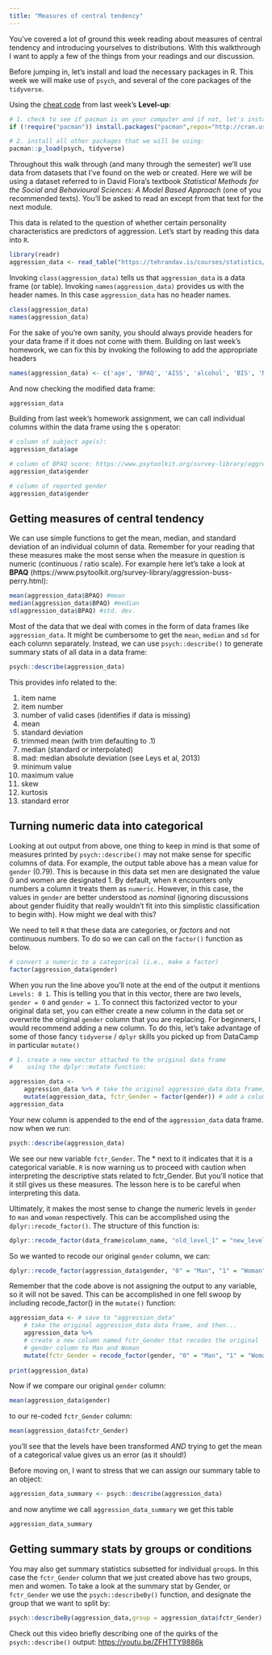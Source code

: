 ```yaml
---
title: "Measures of central tendency"
---
```


You've covered a lot of ground this week reading about measures of central tendency and introducing yourselves to distributions. With this walkthrough I want to apply a few of the things from your readings and our discussion. 

Before jumping in, let's install and load the necessary packages in R. This week we will make use of `psych`, and several of the core packages of the `tidyverse`.

Using the [cheat code](#cheat_code) from last week's **Level-up**:

```r
# 1. check to see if pacman is on your computer and if not, let's install it:
if (!require("pacman")) install.packages("pacman",repos="http://cran.us.r-project.org")

# 2. install all other packages that we will be using:
pacman::p_load(psych, tidyverse)
```

Throughout this walk through (and many through the semester) we'll use data from datasets that I've found on the web or created. Here we will be using a dataset referred to in David Flora's textbook *Statistical Methods for the Social and Behavioural Sciences: A Model Based Approach* (one of you recommended texts). You'll be asked to read an except from that text for the next module.

This data is related to the question of whether certain personality characteristics are predictors of aggression. Let's start by reading this data into `R`.

```r
library(readr)
aggression_data <- read_table("https://tehrandav.is/courses/statistics/practice_datasets/aggression.dat", col_names = FALSE)
```

Invoking `class(aggression_data)` tells us that `aggression_data` is a data frame (or table). Invoking `names(aggression_data)` provides us with the header names. In this case `aggression_data` has no header names.

```r
class(aggression_data)
names(aggression_data)
```

For the sake of you're own sanity, you should always provide headers for your data frame if it does not come with them. Building on last week's homework, we can fix this by invoking the following to add the appropriate headers

```r
names(aggression_data) <- c('age', 'BPAQ', 'AISS', 'alcohol', 'BIS', 'NEOc', 'gender', 'NEOo')
```

And now checking the modified data frame:

```r
aggression_data
```

Building from last week's homework assignment, we can call individual columns within the data frame using the `$` operator:

```r
# column of subject age(s):
aggression_data$age

# column of BPAQ score: https://www.psytoolkit.org/survey-library/aggression-buss-perry.html
aggression_data$gender

# column of reported gender
aggression_data$gender
```

## Getting measures of central tendency

We can use simple functions to get the mean, median, and standard deviation of an individual column of data. Remember for your reading that these measures make the most sense when the measure in question is numeric (continuous / ratio scale). For example here let's take a look at **BPAQ** (https://www.psytoolkit.org/survey-library/aggression-buss-perry.html):

```r
mean(aggression_data$BPAQ) #mean
median(aggression_data$BPAQ) #median
sd(aggression_data$BPAQ) #std. dev.
```

Most of the data that we deal with comes in the form of data frames like `aggression_data`. It might be cumbersome to get the `mean`, `median` and `sd` for each column separately. Instead, we can use `psych::describe()` to generate summary stats of all data in a data frame:

```r
psych::describe(aggression_data)
```

This provides info related to the:

1.  item name
2.  item number
3.  number of valid cases (identifies if data is missing)
4.  mean
5.  standard deviation
6.  trimmed mean (with trim defaulting to .1)
7.  median (standard or interpolated)
8.  mad: median absolute deviation (see Leys et al, 2013)
9.  minimum value
10. maximum value
11. skew
12. kurtosis
13. standard error

## Turning numeric data into categorical

Looking at out output from above, one thing to keep in mind is that some of measures printed by `psych::describe()` may not make sense for specific columns of data. For example, the output table above has a mean value for `gender` (0.79). This is because in this data set men are designated the value 0 and women are designated 1. By default, when `R` encounters only numbers a column it treats them as `numeric`. However, in this case, the values in `gender` are better understood as *nominal* (ignoring discussions about gender fluidity that really wouldn't fit into this simplistic classification to begin with). How might we deal with this?

We need to tell `R` that these data are categories, or *factors* and not continuous numbers. To do so we can call on the `factor()` function as below.

```r
# convert a numeric to a categorical (i.e., make a factor)
factor(aggression_data$gender)
```

When you run the line above you'll note at the end of the output it mentions `Levels: 0 1`. This is telling you that in this vector, there are two levels, `gender = 0` and `gender = 1`. To connect this factorized vector to your original data set, you can either create a new column in the data set or overwrite the original `gender` column that you are replacing. For beginners, I would recommend adding a new column. To do this, let's take advantage of some of those fancy `tidyverse` / `dplyr` skills you picked up from DataCamp in particular `mutate()`

```r
# 1. create a new vector attached to the original data frame
#    using the dplyr::mutate function:

aggression_data <-
    aggression_data %>% # take the original aggression_data data frame, and then...
    mutate(aggression_data, fctr_Gender = factor(gender)) # add a column named fctr_Gender
aggression_data
```

Your new column is appended to the end of the `aggression_data` data frame. now when we run:

```r
psych::describe(aggression_data) 
```

We see our new variable `fctr_Gender`. The \* next to it indicates that it is a categorical variable. `R` is now warning us to proceed with caution when interpreting the descriptive stats related to fctr_Gender. But you'll notice that it still gives us these measures. The lesson here is to be careful when interpreting this data.

Ultimately, it makes the most sense to change the numeric levels in `gender` to `man` and `woman` respectively. This can be accomplished using the `dplyr::recode_factor()`. The structure of this function is:

```r
dplyr::recode_factor(data_frame$column_name, "old_level_1" = "new_level_1", ...)
```

So we wanted to recode our original `gender` column, we can:

```r
dplyr::recode_factor(aggression_data$gender, "0" = "Man", "1" = "Woman")
```

Remember that the code above is not assigning the output to any variable, so it will not be saved. This can be accomplished in one fell swoop by including recode_factor() in the `mutate()` function:

```r
aggression_data <- # save to "aggression_data" 
    # take the original aggression_data data frame, and then...
    aggression_data %>%
    # create a new column named fctr_Gender that recodes the original
    # gender column to Man and Woman
    mutate(fctr_Gender = recode_factor(gender, "0" = "Man", "1" = "Woman"))
    
print(aggression_data)
```


Now if we compare our original `gender` column:

```r
mean(aggression_data$gender)
```

to our re-coded `fctr_Gender` column:

```r
mean(aggression_data$fctr_Gender)
```

you'll see that the levels have been transformed *AND* trying to get the mean of a categorical value gives us an error (as it should!)

Before moving on, I want to stress that we can assign our summary table to an object:

```r
aggression_data_summary <- psych::describe(aggression_data)

```

and now anytime we call `aggression_data_summary` we get this table

```r
aggression_data_summary
```

## Getting summary stats by groups or conditions

You may also get summary statistics subsetted for individual `group`s. In this case the `fctr_Gender` column that we just created above has two groups, men and women. To take a look at the summary stat by Gender, or `fctr_Gender` we use the `psych::describeBy()` function, and designate the group that we want to split by:

```r
psych::describeBy(aggression_data,group = aggression_data$fctr_Gender)
```

Check out this video briefly describing one of the quirks of the `psych::describe()` output: <https://youtu.be/ZFHTTY9886k>
